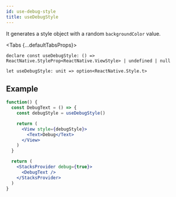 ```yaml
---
id: use-debug-style
title: useDebugStyle
---
```



It generates a style object with a random `backgroundColor` value.

<Tabs {...defaultTabsProps}>
<TabItem value="typescript">

```tsx
declare const useDebugStyle: () => ReactNative.StyleProp<ReactNative.ViewStyle> | undefined | null
```

</TabItem>
<TabItem value="rescript">

```res
let useDebugStyle: unit => option<ReactNative.Style.t>
```

</TabItem>
</Tabs>

## Example

```jsx live
function() {
  const DebugText = () => {
    const debugStyle = useDebugStyle()

    return (
      <View style={debugStyle}>
        <Text>Debug</Text>
      </View>
    )
  }

  return (
    <StacksProvider debug={true}>
      <DebugText />
    </StacksProvider>
  )
}
```

